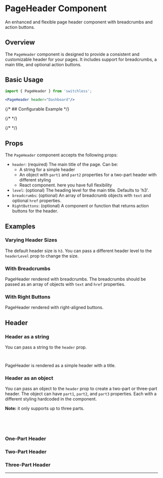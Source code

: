 



<Meta of={PageHeaderStories} />

# PageHeader Component 

<Subtitle>
  An enhanced and flexible page header component with breadcrumbs and action buttons.
</Subtitle>


## Overview

The `PageHeader` component is designed to provide a consistent and customizable header for your pages. It includes support for breadcrumbs, a main title, and optional action buttons.

## Basic Usage




```jsx
import { PageHeader } from 'switchless';

<PageHeader header="Dashboard"/>
```

{/* ## Configurable Example */}

{/* <Primary /> */}

{/* <Controls /> */}
## Props

The `PageHeader` component accepts the following props:

- `header`: (required) The main title of the page. Can be:
  - A string for a simple header
  - An object with `part1` and `part2` properties for a two-part header with different styling
  - React component. here you have full flexibility
- `level`: (optional) The heading level for the main title. Defaults to 'h3'.
- `breadcrumbs`: (optional) An array of breadcrumb objects with `text` and optional `href` properties.
- `RightButtons`: (optional) A component or function that returns action buttons for the header.

## Examples



### Varying Header Sizes


<Canvas of={PageHeaderStories.VaryingHeaderSizes} />

The default header size is `h3`. You can pass a different header level to the `headerLevel` prop to change the size.

### With Breadcrumbs

<Canvas of={PageHeaderStories.WithBreadcrumbs} />

PageHeader rendered with breadcrumbs.
The breadcrumbs should be passed as an array of objects with `text` and `href` properties.


### With Right Buttons

<Canvas of={PageHeaderStories.WithRightButtons} />

PageHeader rendered with right-aligned buttons.


## Header 

### Header as a string

You can pass a string to the `header` prop.

```jsx
<PageHeader header="Simple Header" />
```
PageHeader is rendered as a simple header with a title.

<Canvas of={PageHeaderStories.simpleHeader} />


### Header as an object

You can pass an object to the `header` prop to create a two-part or three-part header.
The object can have `part1`, `part2`, and `part3` properties. Each with a different styling hardcoded in the component.

<b>Note:</b> it only supports up to three parts.

```jsx
const header = { part1: 'Three ', part2: 'Part', part3: 'Header' }

<PageHeader header={header} />

```

### One-Part Header

<Canvas of={PageHeaderStories.OnePartHeader} />

### Two-Part Header

<Canvas of={PageHeaderStories.TwoPartHeader} />



### Three-Part Header

<Canvas of={PageHeaderStories.ThreePartHeader} />


---



